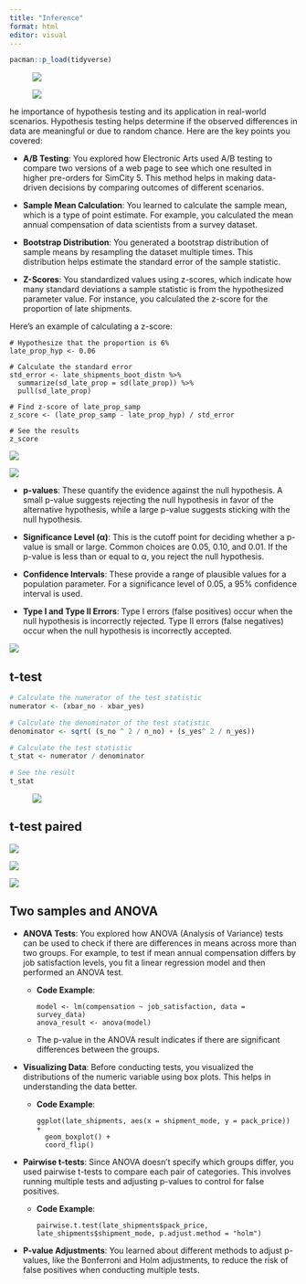 ```yaml
---
title: "Inference"
format: html
editor: visual
---
```


```r
pacman::p_load(tidyverse)
```

![![](images/clipboard-3361331156.png)](images/clipboard-3096119592.png)

![![](images/clipboard-1328109182.png)](images/clipboard-3821990180.png)

he importance of hypothesis testing and its application in real-world scenarios. Hypothesis testing helps determine if the observed differences in data are meaningful or due to random chance. Here are the key points you covered:

-   **A/B Testing**: You explored how Electronic Arts used A/B testing to compare two versions of a web page to see which one resulted in higher pre-orders for SimCity 5. This method helps in making data-driven decisions by comparing outcomes of different scenarios.

-   **Sample Mean Calculation**: You learned to calculate the sample mean, which is a type of point estimate. For example, you calculated the mean annual compensation of data scientists from a survey dataset.

-   **Bootstrap Distribution**: You generated a bootstrap distribution of sample means by resampling the dataset multiple times. This distribution helps estimate the standard error of the sample statistic.

-   **Z-Scores**: You standardized values using z-scores, which indicate how many standard deviations a sample statistic is from the hypothesized parameter value. For instance, you calculated the z-score for the proportion of late shipments.

Here's an example of calculating a z-score:

```         
# Hypothesize that the proportion is 6%
late_prop_hyp <- 0.06

# Calculate the standard error
std_error <- late_shipments_boot_distn %>% 
  summarize(sd_late_prop = sd(late_prop)) %>% 
  pull(sd_late_prop)

# Find z-score of late_prop_samp
z_score <- (late_prop_samp - late_prop_hyp) / std_error

# See the results
z_score
```

![](images/clipboard-1430535133.png)

![](images/clipboard-2376425064.png)

-   **p-values**: These quantify the evidence against the null hypothesis. A small p-value suggests rejecting the null hypothesis in favor of the alternative hypothesis, while a large p-value suggests sticking with the null hypothesis.

-   **Significance Level (α)**: This is the cutoff point for deciding whether a p-value is small or large. Common choices are 0.05, 0.10, and 0.01. If the p-value is less than or equal to α, you reject the null hypothesis.

-   **Confidence Intervals**: These provide a range of plausible values for a population parameter. For a significance level of 0.05, a 95% confidence interval is used.

-   **Type I and Type II Errors**: Type I errors (false positives) occur when the null hypothesis is incorrectly rejected. Type II errors (false negatives) occur when the null hypothesis is incorrectly accepted.

![](images/clipboard-3386067985.png)

## t-test

```r
# Calculate the numerator of the test statistic
numerator <- (xbar_no - xbar_yes)

# Calculate the denominator of the test statistic
denominator <- sqrt( (s_no ^ 2 / n_no) + (s_yes^ 2 / n_yes))

# Calculate the test statistic
t_stat <- numerator / denominator

# See the result
t_stat
```

![![](images/clipboard-2487474175.png)](images/clipboard-3283527699.png)

## t-test paired

![](images/clipboard-863783114.png)

![](images/clipboard-1761918466.png)

![](images/clipboard-2344372318.png)

## Two samples and ANOVA

-   **ANOVA Tests**: You explored how ANOVA (Analysis of Variance) tests can be used to check if there are differences in means across more than two groups. For example, to test if mean annual compensation differs by job satisfaction levels, you fit a linear regression model and then performed an ANOVA test.

    -   **Code Example**:

        ```         
        model <- lm(compensation ~ job_satisfaction, data = survey_data)
        anova_result <- anova(model)
        ```

    -   The p-value in the ANOVA result indicates if there are significant differences between the groups.

-   **Visualizing Data**: Before conducting tests, you visualized the distributions of the numeric variable using box plots. This helps in understanding the data better.

    -   **Code Example**:

        ```         
        ggplot(late_shipments, aes(x = shipment_mode, y = pack_price)) +
          geom_boxplot() +
          coord_flip()
        ```

-   **Pairwise t-tests**: Since ANOVA doesn't specify which groups differ, you used pairwise t-tests to compare each pair of categories. This involves running multiple tests and adjusting p-values to control for false positives.

    -   **Code Example**:

        ```         
        pairwise.t.test(late_shipments$pack_price, late_shipments$shipment_mode, p.adjust.method = "holm")
        ```

-   **P-value Adjustments**: You learned about different methods to adjust p-values, like the Bonferroni and Holm adjustments, to reduce the risk of false positives when conducting multiple tests.
